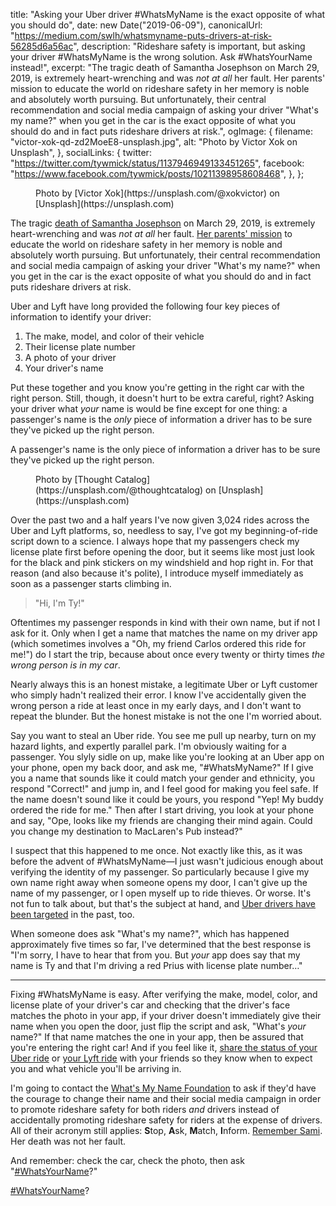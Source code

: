   title:
    "Asking your Uber driver #WhatsMyName is the exact opposite of what you should do",
  date: new Date("2019-06-09"),
  canonicalUrl:
    "https://medium.com/swlh/whatsmyname-puts-drivers-at-risk-56285d6a56ac",
  description:
    "Rideshare safety is important, but asking your driver #WhatsMyName is the wrong solution. Ask #WhatsYourName instead!",
  excerpt:
    "The tragic death of Samantha Josephson on March 29, 2019, is extremely heart-wrenching and was _not at all_ her fault. Her parents' mission to educate the world on rideshare safety in her memory is noble and absolutely worth pursuing. But unfortunately, their central recommendation and social media campaign of asking your driver \"What's my name?\" when you get in the car is the exact opposite of what you should do and in fact puts rideshare drivers at risk.",
  ogImage: {
    filename: "victor-xok-qd-zd2MoeE8-unsplash.jpg",
    alt: "Photo by Victor Xok on Unsplash",
  },
  socialLinks: {
    twitter: "https://twitter.com/tywmick/status/1137946949133451265",
    facebook: "https://www.facebook.com/tywmick/posts/10211398958608468",
  },
};

<!--
Explicit wrapper export shouldn't be necessary, but when using MDX files as
Next.js pages, the [wrapper component](https://mdxjs.com/getting-started#using-the-wrapper)
doesn't receive [`layoutProps`](https://mdxjs.com/advanced/components#layout-props)
as it should. Perhaps this will be fixed in future versions of MDX and/or
@next/mdx?
-->


<Figure className="full-width mt-2 mb-4">
  <FigureImage
    src="/images/victor-xok-qd-zd2MoeE8-unsplash.jpg"
    dimensions={{ width: 2000, height: 1250 }}
    className="d-block mx-auto"
    maxWidth={1192}
    priority
  />
  <FigureCaption className="sans-serif text-center">
    Photo by [Victor Xok](https://unsplash.com/@xokvictor) on
    [Unsplash](https://unsplash.com)
  </FigureCaption>
</Figure>

The tragic
[death of Samantha Josephson](https://www.cnn.com/2019/03/30/us/south-carolina-missing-college-student/index.html)
on March 29, 2019, is extremely heart-wrenching and was _not at all_ her fault.
[Her parents' mission](https://www.whatsmyname.org/) to educate the world on
rideshare safety in her memory is noble and absolutely worth pursuing. But
unfortunately, their central recommendation and social media campaign of asking
your driver "What's my name?" when you get in the car is the exact opposite of
what you should do and in fact puts rideshare drivers at risk.

Uber and Lyft have long provided the following four key pieces of information to
identify your driver:

1. The make, model, and color of their vehicle
2. Their license plate number
3. A photo of your driver
4. Your driver's name

Put these together and you know you're getting in the right car with the right
person. Still, though, it doesn't hurt to be extra careful, right? Asking your
driver what _your_ name is would be fine except for one thing: a passenger's
name is the _only_ piece of information a driver has to be sure they've picked
up the right person.

<PullQuote>
  A passenger's name is the only piece of information a driver has to be sure
  they've picked up the right person.
</PullQuote>

<Figure className="full-width mt-2 mb-4">
  <FigureImage
    src="/images/thought-catalog-x5GdvJ-taiQ-unsplash.jpg"
    dimensions={{ width: 1000, height: 666 }}
    className="d-block mx-auto"
    maxWidth={506}
  />
  <FigureCaption className="sans-serif text-center">
    Photo by [Thought Catalog](https://unsplash.com/@thoughtcatalog) on
    [Unsplash](https://unsplash.com)
  </FigureCaption>
</Figure>

Over the past two and a half years I've now given 3,024 rides across the Uber
and Lyft platforms, so, needless to say, I've got my beginning-of-ride script
down to a science. I always hope that my passengers check my license plate first
before opening the door, but it seems like most just look for the black and pink
stickers on my windshield and hop right in. For that reason (and also because
it's polite), I introduce myself immediately as soon as a passenger starts
climbing in.

> "Hi, I'm Ty!"

Oftentimes my passenger responds in kind with their own name, but if not I ask
for it. Only when I get a name that matches the name on my driver app (which
sometimes involves a "Oh, my friend Carlos ordered this ride for me!") do I
start the trip, because about once every twenty or thirty times _the wrong
person is in my car_.

Nearly always this is an honest mistake, a legitimate Uber or Lyft customer who
simply hadn't realized their error. I know I've accidentally given the wrong
person a ride at least once in my early days, and I don't want to repeat the
blunder. But the honest mistake is not the one I'm worried about.

Say you want to steal an Uber ride. You see me pull up nearby, turn on my hazard
lights, and expertly parallel park. I'm obviously waiting for a passenger. You
slyly sidle on up, make like you're looking at an Uber app on your phone, open
my back door, and ask me, "#WhatsMyName?" If I give you a name that sounds like
it could match your gender and ethnicity, you respond "Correct!" and jump in,
and I feel good for making you feel safe. If the name doesn't sound like it
could be yours, you respond "Yep! My buddy ordered the ride for me." Then after
I start driving, you look at your phone and say, "Ope, looks like my friends are
changing their mind again. Could you change my destination to MacLaren's Pub
instead?"

I suspect that this happened to me once. Not exactly like this, as it was before
the advent of #WhatsMyName—I just wasn't judicious enough about verifying the
identity of my passenger. So particularly because I give my own name right away
when someone opens my door, I can't give up the name of my passenger, or I open
myself up to ride thieves. Or worse. It's not fun to talk about, but that's the
subject at hand, and
[Uber drivers have been targeted](https://www.google.com/search?q=uber+driver+killed)
in the past, too.

When someone does ask "What's my name?", which has happened approximately five
times so far, I've determined that the best response is "I'm sorry, I have to
hear that from you. But _your_ app does say that my name is Ty and that I'm
driving a red Prius with license plate number…"

---

Fixing #WhatsMyName is easy. After verifying the make, model, color, and license
plate of your driver's car and checking that the driver's face matches the photo
in your app, if your driver doesn't immediately give their name when you open
the door, just flip the script and ask, "What's _your_ name?" If that name
matches the one in your app, then be assured that you're entering the right car!
And if you feel like it,
[share the status of your Uber ride](https://www.uber.com/ride/how-uber-works/share-status/)
or [your Lyft ride](https://blog.lyft.com/posts/shareroute) with your friends so
they know when to expect you and what vehicle you'll be arriving in.

I'm going to contact the
[What's My Name Foundation](https://www.whatsmyname.org/) to ask if they'd have
the courage to change their name and their social media campaign in order to
promote rideshare safety for both riders _and_ drivers instead of accidentally
promoting rideshare safety for riders at the expense of drivers. All of their
acronym still applies: **S**top, **A**sk, **M**atch, **I**nform.
[Remember Sami](https://www.whatsmyname.org/#comp-jvejc3r3). Her death was not
her fault.

And remember: check the car, check the photo, then ask
"[#WhatsYourName](https://clicktotweet.com/63eea)?"

<PullQuote>[#WhatsYourName](https://clicktotweet.com/63eea)?</PullQuote>
